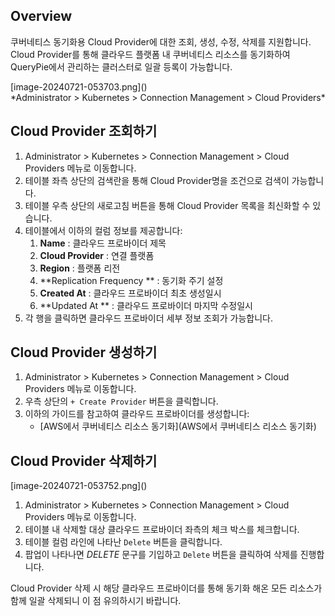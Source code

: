 
## Overview
쿠버네티스 동기화용 Cloud Provider에 대한 조회, 생성, 수정, 삭제를 지원합니다. Cloud Provider를 통해 클라우드 플랫폼 내 쿠버네티스 리소스를 동기화하여 QueryPie에서 관리하는 클러스터로 일괄 등록이 가능합니다.

<p align="center">
<div>[image-20240721-053703.png]()</div>
*Administrator &gt; Kubernetes &gt; Connection Management &gt; Cloud Providers*
</p>

## Cloud Provider 조회하기
1. Administrator &gt; Kubernetes &gt; Connection Management &gt; Cloud Providers 메뉴로 이동합니다.
2. 테이블 좌측 상단의 검색란을 통해 Cloud Provider명을 조건으로 검색이 가능합니다.
3. 테이블 우측 상단의 새로고침 버튼을 통해 Cloud Provider 목록을 최신화할 수 있습니다.
4. 테이블에서 이하의 컬럼 정보를 제공합니다:
    1. **Name**  : 클라우드 프로바이더 제목
    2. **Cloud Provider**  : 연결 플랫폼
    3. **Region**  : 플랫폼 리전
    4. **Replication Frequency ** : 동기화 주기 설정
    5. **Created At**  : 클라우드 프로바이더 최초 생성일시
    6. **Updated At ** : 클라우드 프로바이더 마지막 수정일시
5. 각 행을 클릭하면 클라우드 프로바이더 세부 정보 조회가 가능합니다.

## Cloud Provider 생성하기
1. Administrator &gt; Kubernetes &gt; Connection Management &gt; Cloud Providers 메뉴로 이동합니다.
2. 우측 상단의 `+ Create Provider` 버튼을 클릭합니다.
3. 이하의 가이드를 참고하여 클라우드 프로바이더를 생성합니다:
    * [AWS에서 쿠버네티스 리소스 동기화](AWS에서 쿠버네티스 리소스 동기화)

## Cloud Provider 삭제하기
<p align="left">
<div>[image-20240721-053752.png]()</div>
</p>

1. Administrator &gt; Kubernetes &gt; Connection Management &gt; Cloud Providers 메뉴로 이동합니다.
2. 테이블 내 삭제할 대상 클라우드 프로바이더 좌측의 체크 박스를 체크합니다.
3. 테이블 컬럼 라인에 나타난 `Delete` 버튼을 클릭합니다.
4. 팝업이 나타나면  *DELETE*  문구를 기입하고 `Delete` 버튼을 클릭하여 삭제를 진행합니다.

<Callout type="important">
Cloud Provider 삭제 시 해당 클라우드 프로바이더를 통해 동기화 해온 모든 리소스가 함께 일괄 삭제되니 이 점 유의하시기 바랍니다. 
</Callout>

